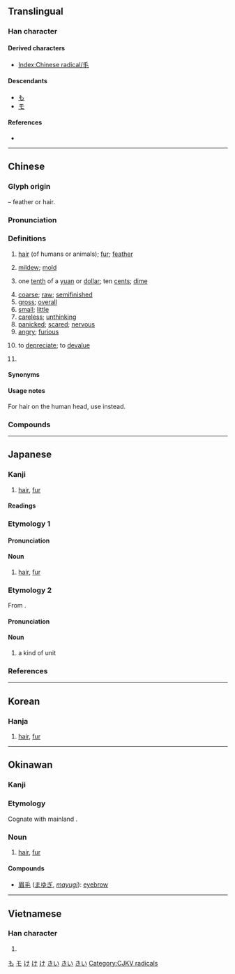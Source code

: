 {{character info/new}}
==Translingual==
{{stroke order|strokes=4}}
{{stroke order|type=animate}}

===Han character===
{{Han char|rn=82|rad=毛|as=00|sn=4|four=20714|canj=HQU}}

====Derived characters====
* [[Index:Chinese radical/毛]]

====Descendants====
* [[も]]
* [[モ]]

====References====
* {{Han ref|kx=0591.220|dkj=16772|dj=0983.260|hdz=31994.010|uh=6BDB|ud=27611|bh=A4F2|bd=42226}}

[[Category:Han characters from which hiragana were derived|も]]
[[Category:Han characters from which katakana were derived|モ]]

----

==Chinese==
{{zh-forms}}

===Glyph origin===
{{Han etyl}}
{{liushu|p}} – feather or hair.

===Pronunciation===
{{zh-pron
|m=máo
|c=mou4
|h=pfs=mô
|md=mò̤
|mn=xm,qz,tp,kh,tn,tc,hc,lk,sx,km,mg:mn̂g/ml,tn,yl:mo͘/ml:mâu/mô͘
|mn_note=mn̂g, mo͘, mâu - vernacular; mô͘ - literary (including surname)
|w=3mau
|mc=y
|oc=y
|ma=y
|cat=n,a,v
}}

===Definitions===
{{zh-hanzi}}

# [[hair]] (of humans or animals); [[fur]]; [[feather]]
#: {{zh-x|雞毛|chicken '''feather'''|C}}
# [[mildew]]; [[mold]]
# {{lb|zh|colloquial}} one [[tenth]] of a [[yuan]] or [[dollar]]; ten [[cent]]s; [[dime]]
# [[coarse]]; [[raw]]; [[semifinished]]
# [[gross]]; [[overall]]
# [[small]]; [[little]]
# [[careless]]; [[unthinking]]
# [[panicked]]; [[scared]]; [[nervous]]
# [[angry]]; [[furious]]
# {{lb|zh|of currency}} to [[depreciate]]; to [[devalue]]
# {{surname|lang=zh}}
#: {{zh-x|^毛 ^澤-東|{{w|Mao Zedong}}}}

====Synonyms==== 	
{{zh-dial|角}}

====Usage notes====
For hair on the human head, use {{zh-l|頭髮}} instead.

===Compounds===
{{zh-der|毛蟲|屬毛離裡|刺毛|小毛頭|吹毛求疵|愛毛反裘|倒捽毛兒|吹毛索疵|九牛一毛|一毛|吹毛求瑕|吹毛取瑕|不毛之地|吊毛|兔毛大伯|二道毛子|兔毛|寬皮毛|兔角龜毛|屌毛|山毛櫸|小毛|二毛|尾毛|剛毛|伐毛洗髓|二毛子|大毛|命輕鴻毛|小毛賊|不毛|寒毛|太山鴻毛|多如牛毛|土毛|一毛錢|愛惜羽毛|千里鵝毛|吹毛|出毛病|一毛不拔|寒毛直豎|吹毛毛|奶毛|冠毛|九牛毛|毛心|毛茸茸|毛裝本|毛衫|挽眉毛|毛竹|班毛|毛頭|毛髮俱豎|歹鬥毛|毛寶放龜|毛舉細務|毛頭紙|皮毛|眉毛|氈毛|毛囊蟲|搖鵝毛扇|毛舉|毛線|毛賊|披毛犀|毛驢|毛筍|毛象|氄毛|扁毛畜生|毛氈苔|旋毛蟲|毛舉細事|毛桃|毛裡拖氈|毛渠|毛穎|毛子|毛蝨|毛窩子|毛雨|毛廁|涼爽羊毛|毛手毛腳|毛譜|毛茶|毛詩|毛施淑姿|拿毛|毛了|料毛|毛毛|毛崽子|毛腳媳婦|毛公鼎|撈毛的|毛蒂青皮|毛紡|毛騰廝火|毛團|毛孩子|狗毛|拂毛羽|毛羽|汗毛|毛樣|挑毛揀刺|燕毛|毛栗子|毛蚶|毛了手腳|毛毛毛|毛兔子|旃毛|毛丫頭|毛太紙|毛藍|毛布|毛髮皆豎|毛毛騰騰|毛舉縷析|毛細現象|毛利人|毛錢|毛髮聳然|毛髮之功|毛毯|毛囊炎|溫毛|毛繩|毛豆|牛毛|毛皮|眼扎毛|毛腳女婿|毛序|毛烘烘|毛毛雨|毛氈|毛子人|毛躁|毛團把戲|毛蟹|毛遂自薦|毛腳雞|毛骨竦然|睫毛|毛咕|眾毛攢裘|毛利|眼睫毛|毛刺|毛襪|死輕鴻毛|毛豬|毛窩|毛茸|撏毛搗鬢|毛坑|毛孔|白毛風|發毛|毛燕|略知皮毛|毛髮森豎|毛窩鞋|生毛帶角|毛毛匠|潑毛神|毛人|牛之一毛|毛骨聳然|狼毛筆|毛群|毛囊|毛所得|燎毛|毛刻本|毛骨悚然|毛草|毛頭星|火燒眉毛|毛地黃|殖毛劑|毛玻璃|毛細管|毛病|烏毛蕨|毛紙|毛重|毛線衣|泰山鴻毛|毛髮|毛衣|毛毛的|毛南族|毛額|氈上拖毛|毳毛|毫毛|毛髮倒豎|毛骨森然|毛食|毛邊紙|毛裝|毛蝦|毛蜞|挑毛病|毛舉細故|毛腳毛手|毛義捧檄|毛織物|毛織品|毛細管水|毛筆|毛瑟槍|毛物|毛毛蟲|毛板|毛巾被|毛巾|毛尖茶|毛子話|毛坯|毛司|毛包|打毛線|毛髮悚然|松毛|毛腰|毛糙|棕毛|毛薑|松毛蟲|毛筆字|毛開骨悚|毛骨森竦|毛犀|毛血|毛片|毫毛不犯|毛料|毛錐子|毛細血管|潑毛團|髯毛|自惜羽毛|飲血茹毛|茶毛蟲|食毛踐土|管城毛穎|羊毛|羽毛衣|雞毛打帚|麟角鳳毛|老毛|鑒毛辨色|翻毛兒|腸絨毛|鳳毛濟美|纖毛運動|鞭毛|雞毛文書|老毛病|鴻毛泰山|羽毛未豐|蛓毛蟲|羽毛|顛毛|腋毛|騏驥一毛|謹毛失貌|紅毛|雞毛蒜皮|纖毛|輕於鴻毛|鱗毛|老毛子|見驥一毛|膽邊生毛|罵毛延壽|細毛藻|龜毛兔角|豎人毛髮|豎毛|紅毛番|翎毛|茹毛飲血|絨毛|黃毛團兒|黃毛丫頭|鷹爪毛兒|長毛|鵝毛被|鵝毛扇|鳳毛麟角|飛毛腿|胎毛|纖毛蟲|雞毛撢子|體毛|羊毛疔|繭絲牛毛|鞭毛藻|腹背之毛|豎毛筋|雞毛帚|紅毛城|鞭毛蟲|陰毛|鷹擊毛摯|長毛絨|羊毛脂|觸毛|羊毛猴|重眉毛|羽毛球|茸毛|鴻毛|西寧毛|脫毛|褪毛|長毛象|輕如鴻毛|野毛扁豆|鵝毛雪|鳳毛|雞毛店|血毛|細毛|鵝毛|鬢毛|草雞毛|翎毛畫}}

{{zh-cat|Beginning}}

----

==Japanese==

===Kanji===
{{ja-kanji|grade=2|rs=毛00}}

# [[hair]], [[fur]]

====Readings====
{{ja-readings
|goon=もう
|kanon=ぼう
|kun=け-
}}

===Etymology 1===
{{ja-kanjitab|け|yomi=k}}

====Pronunciation====
{{ja-pron|yomi=k|け|acc=0|acc_ref=DJR,NHK}}

====Noun====
{{ja-noun|け}}

# [[hair]], [[fur]]

===Etymology 2===
{{ja-kanjitab|もう|yomi=o}}
From {{etyl|ltc|ja|sort=もう}} {{m|zh|毛|tr=maw}}.

====Pronunciation====
{{ja-pron|yomi=goon|もう|acc=1|acc_ref=DJR,NHK}}

====Noun====
{{ja-noun|もう}}

# a kind of unit

===References===
<references/>

[[Category:ja:Anatomy|け]]
[[Category:ja:Fibers|け]]
[[Category:ja:Hair|け]]

----

==Korean==

===Hanja===
{{ko-hanja|hangeul=모|eumhun=털|rv=mo|mr=mo|y=mo}}

# [[hair]], [[fur]]

----

==Okinawan==

===Kanji===
{{head|ryu|kanji|hiragana|きー|romaji|kii}}

===Etymology===
Cognate with mainland {{cog|ja|毛|tr=ke}}.

===Noun===
{{head|ryu|noun|hiragana|きー|romaji|kii}}

# [[hair]], [[fur]]

====Compounds====
{{der-top|Compounds}}
* [[眉毛]] ([[まゆぎ]], ''[[mayugi]]''): [[eyebrow]]
{{der-bottom}}

[[Category:ryu:Anatomy|きい]]
[[Category:ryu:Fibers|きい]]
[[Category:ryu:Hair|きい]]

----

==Vietnamese==

===Han character===
{{vi-hantu|[[mao]], [[mau]], [[mào]]|rs=毛00}}

# {{defn|lang=vi|sort=毛00}}

[[Category:CJKV radicals]]